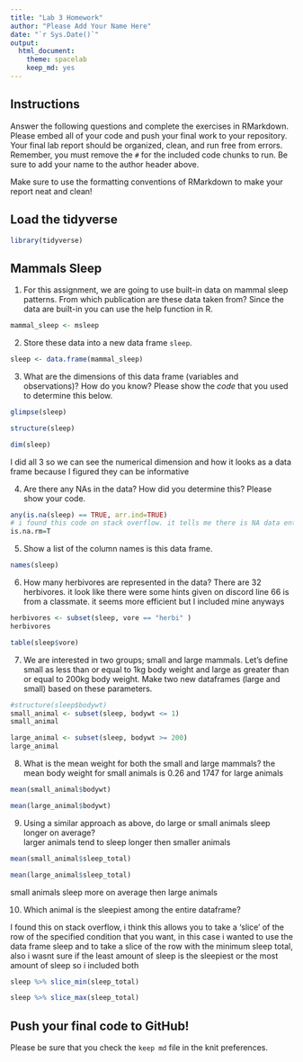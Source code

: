 ```yaml
---
title: "Lab 3 Homework"
author: "Please Add Your Name Here"
date: "`r Sys.Date()`"
output:
  html_document: 
    theme: spacelab
    keep_md: yes
---
```


## Instructions
Answer the following questions and complete the exercises in RMarkdown. Please embed all of your code and push your final work to your repository. Your final lab report should be organized, clean, and run free from errors. Remember, you must remove the `#` for the included code chunks to run. Be sure to add your name to the author header above.  

Make sure to use the formatting conventions of RMarkdown to make your report neat and clean!  

## Load the tidyverse
```r
library(tidyverse)
```

## Mammals Sleep
1. For this assignment, we are going to use built-in data on mammal sleep patterns. From which publication are these data taken from? Since the data are built-in you can use the help function in R.
```r
mammal_sleep <- msleep
```

2. Store these data into a new data frame `sleep`.
```r
sleep <- data.frame(mammal_sleep)
```

3. What are the dimensions of this data frame (variables and observations)? How do you know? Please show the *code* that you used to determine this below.  
```r
glimpse(sleep)
```
```r
structure(sleep)
```
```r
dim(sleep)
```

I did all 3 so we can see the numerical dimension and how it looks as a data frame because I figured they can be informative


4. Are there any NAs in the data? How did you determine this? Please show your code.  
```r
any(is.na(sleep) == TRUE, arr.ind=TRUE)
# i found this code on stack overflow. it tells me there is NA data entries but not where exactly 
is.na.rm=T
```


5. Show a list of the column names is this data frame.
```r
names(sleep)
```

6. How many herbivores are represented in the data? 
There are 32 herbivores. it look like there were some hints given on discord line 66 is from a classmate. it seems more efficient but I included mine anyways
```r
herbivores <- subset(sleep, vore == "herbi" )
herbivores
```


```r
table(sleep$vore)
```

7. We are interested in two groups; small and large mammals. Let's define small as less than or equal to 1kg body weight and large as greater than or equal to 200kg body weight. Make two new dataframes (large and small) based on these parameters.
```r
#structure(sleep$bodywt)
small_animal <- subset(sleep, bodywt <= 1)
small_animal
```

```r
large_animal <- subset(sleep, bodywt >= 200)
large_animal
```


8. What is the mean weight for both the small and large mammals?
the mean body weight for small animals is 0.26 and 1747 for large animals
```r
mean(small_animal$bodywt)
```

```r
mean(large_animal$bodywt)
```

9. Using a similar approach as above, do large or small animals sleep longer on average?  
larger animals tend to sleep longer then smaller animals 
```r
mean(small_animal$sleep_total)
```
```r
mean(large_animal$sleep_total)
```
small animals sleep more on average then large animals

10. Which animal is the sleepiest among the entire dataframe?

I found this on stack overflow, i think this allows you to take a 'slice' of the row of the specified condition that you want, in this case i wanted to use the data frame sleep and to take a slice of the row with the minimum sleep total, also i wasnt sure if the least amount of sleep is the sleepiest or the most amount of sleep so i included both
```r
sleep %>% slice_min(sleep_total)
```
```r
sleep %>% slice_max(sleep_total)
```

## Push your final code to GitHub!
Please be sure that you check the `keep md` file in the knit preferences.   